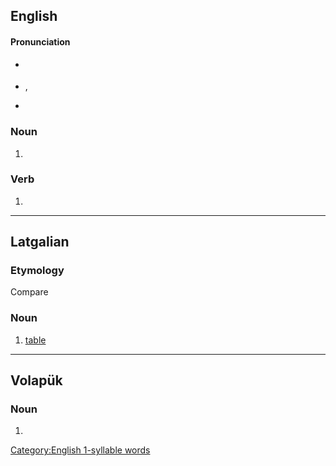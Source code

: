 {{also|Golds}}
==English==

====Pronunciation====
* {{a|RP}} {{IPA|/ɡəʊldz/|/ɡɔʊldz/|lang=en}}
* {{a|US}} {{enPR|gōldz}}, {{IPA|/ɡoʊldz/|lang=en}}
* {{rhymes|əʊldz|lang=en}}
{{rfap|lang=en}}

===Noun===
{{head|en|noun plural form}}

# {{plural of|gold|lang=en}}

===Verb===
{{head|en|verb form}}

# {{en-third-person singular of|gold}}

[[Category:English 1-syllable words]]

----

==Latgalian==

===Etymology===
Compare {{cog|lv|galds}}

===Noun===
{{head|ltg|noun|g=m}}

# [[table]]

----

==Volapük==

===Noun===
{{head|vo|noun form}}

# {{inflection of|gold||nom|p|lang=vo}}